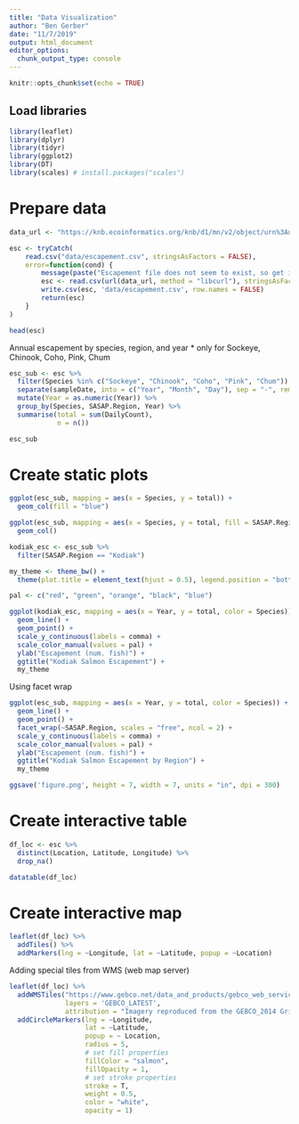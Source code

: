 ```yaml
---
title: "Data Visualization"
author: "Ben Gerber"
date: "11/7/2019"
output: html_document
editor_options: 
  chunk_output_type: console
---
```


```r
knitr::opts_chunk$set(echo = TRUE)
```

## Load libraries

```r
library(leaflet)
library(dplyr)
library(tidyr)
library(ggplot2)
library(DT)
library(scales) # install.packages("scales")
```

# Prepare data
```r
data_url <- "https://knb.ecoinformatics.org/knb/d1/mn/v2/object/urn%3Auuid%3Af119a05b-bbe7-4aea-93c6-85434dcb1c5e"

esc <- tryCatch(
    read.csv("data/escapement.csv", stringsAsFactors = FALSE),
    error=function(cond) {
        message(paste("Escapement file does not seem to exist, so get it from the KNB."))
        esc <- read.csv(url(data_url, method = "libcurl"), stringsAsFactors = FALSE)
        write.csv(esc, 'data/escapement.csv', row.names = FALSE)
        return(esc)
    }
)

head(esc)
```

Annual escapement by species, region, and year
  * only for Sockeye, Chinook, Coho, Pink, Chum
```r
esc_sub <- esc %>%
  filter(Species %in% c("Sockeye", "Chinook", "Coho", "Pink", "Chum")) %>%
  separate(sampleDate, into = c("Year", "Month", "Day"), sep = "-", remove = TRUE) %>%
  mutate(Year = as.numeric(Year)) %>%
  group_by(Species, SASAP.Region, Year) %>%
  summarise(total = sum(DailyCount),
            n = n())

esc_sub
```
  

# Create static plots

```r
ggplot(esc_sub, mapping = aes(x = Species, y = total)) +
  geom_col(fill = "blue")
```

```r
ggplot(esc_sub, mapping = aes(x = Species, y = total, fill = SASAP.Region)) +
  geom_col()
```

```r
kodiak_esc <- esc_sub %>%
  filter(SASAP.Region == "Kodiak")

my_theme <- theme_bw() +
  theme(plot.title = element_text(hjust = 0.5), legend.position = "bottom")

pal <- c("red", "green", "orange", "black", "blue")

ggplot(kodiak_esc, mapping = aes(x = Year, y = total, color = Species)) +
  geom_line() +
  geom_point() +
  scale_y_continuous(labels = comma) +
  scale_color_manual(values = pal) +
  ylab("Escapement (num. fish)") +
  ggtitle("Kodiak Salmon Escapement") +
  my_theme
```

Using facet wrap

```r
ggplot(esc_sub, mapping = aes(x = Year, y = total, color = Species)) +
  geom_line() +
  geom_point() +
  facet_wrap(~SASAP.Region, scales = "free", ncol = 2) +
  scale_y_continuous(labels = comma) +
  scale_color_manual(values = pal) +
  ylab("Escapement (num. fish)") +
  ggtitle("Kodiak Salmon Escapement by Region") +
  my_theme

ggsave('figure.png', height = 7, width = 7, units = "in", dpi = 300)
```

# Create interactive table

```r
df_loc <- esc %>%
  distinct(Location, Latitude, Longitude) %>%
  drop_na()

datatable(df_loc)
```

# Create interactive map

```r
leaflet(df_loc) %>%
  addTiles() %>%
  addMarkers(lng = ~Longitude, lat = ~Latitude, popup = ~Location)
```

Adding special tiles from WMS (web map server)

```r
leaflet(df_loc) %>% 
  addWMSTiles("https://www.gebco.net/data_and_products/gebco_web_services/web_map_service/mapserv?",
              layers = 'GEBCO_LATEST',
              attribution = "Imagery reproduced from the GEBCO_2014 Grid, version 20150318, www.gebco.net") %>%
  addCircleMarkers(lng = ~Longitude,
                   lat = ~Latitude,
                   popup = ~ Location,
                   radius = 5,
                   # set fill properties
                   fillColor = "salmon",
                   fillOpacity = 1,
                   # set stroke properties
                   stroke = T,
                   weight = 0.5,
                   color = "white",
                   opacity = 1)
```

